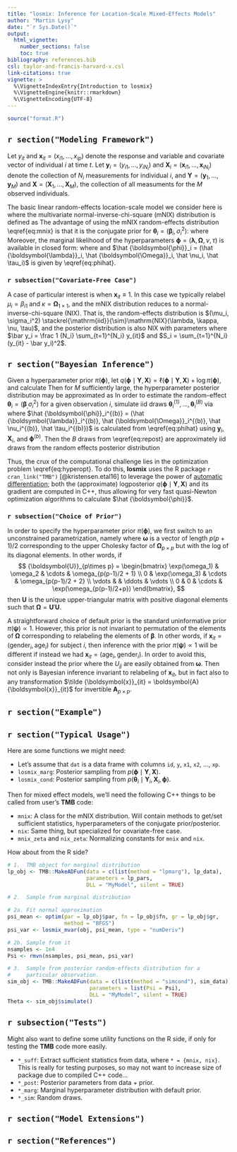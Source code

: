 ```yaml
---
title: "losmix: Inference for Location-Scale Mixed-Effects Models"
author: "Martin Lysy"
date: "`r Sys.Date()`"
output: 
  html_vignette:
    number_sections: false
    toc: true
bibliography: references.bib
csl: taylor-and-francis-harvard-x.csl
link-citations: true
vignette: >
  %\VignetteIndexEntry{Introduction to losmix}
  %\VignetteEngine{knitr::rmarkdown}
  %\VignetteEncoding{UTF-8}
---
```


<!-- markdown setup -->
<script type="text/x-mathjax-config">
MathJax.Hub.Config({
  TeX: { equationNumbers: { autoNumber: "AMS" } }
});
</script>

<!-- latex macros -->
\newcommand{\bm}[1]{\boldsymbol{#1}}
\newcommand{\tx}[1]{\mathrm{#1}}
\newcommand{\N}{\mathcal{N}}
\newcommand\invchi{\mathop{\mbox{inv-$\chi^2$}}}
\newcommand\NIX{\tx{NIX}}
\newcommand{\mNIX}{\tx{mNIX}}
\newcommand\CI{\tx{CI}}
\newcommand{\iid}{\stackrel{\tx{iid}}{\sim}}
\newcommand{\ind}{\stackrel{\tx{ind}}{\sim}}
\newcommand{\s}{\sigma}
\newcommand{\ig}{\tx{InvGamma}}
\newcommand{\SSi}{{\bm{\Sigma}}}
\newcommand{\OOm}{{\bm{\Omega}}}
\newcommand{\Mu}{{\bm{\mu}}}
\newcommand{\rv}[3][1]{#2_{#1},\ldots,#2_{#3}}
\newcommand{\sumi}[3][i]{\sum_{#1 = #2}^{#3}}
\newcommand{\yy}{{\bm y}}
\newcommand{\xx}{{\bm x}}
\newcommand{\zz}{{\bm z}}
\newcommand{\YY}{{\bm Y}}
\newcommand{\XX}{{\bm X}}
\newcommand{\UU}{{\bm U}}
\newcommand{\tth}{{\bm \theta}}
\newcommand{\pph}{{\bm \phi}}
\newcommand{\pps}{{\bm \psi}}
\newcommand{\TTh}{{\bm \Theta}}
\newcommand{\lla}{{\bm \lambda}}
\newcommand{\aal}{{\bm \alpha}}
\newcommand{\bbe}{{\bm \beta}}
\newcommand{\oom}{{\bm \omega}}
\newcommand{\bind}{\hat \beta^{\tx{std}}}
\newcommand{\bpool}{\hat \beta^{\tx{pool}}}
\newcommand{\ud}{\tx{d}}
\newcommand{\argmax}{\operatorname{arg\,max}}
\newcommand{\var}{\operatorname{var}}
\newcommand{\logchol}{\operatorname{log-Chol}}
\newcommand{\VV}{{\bm V}}

```r
source("format.R")
```

## `r section("Modeling Framework")`

Let $y_{it}$ and $\xx_{it} = (\rv [i1] x {ip})$ denote the response and variable and covariate vector of individual $i$ at time $t$.  Let $\yy_i = (\rv [i1] y {iN_i})$ and $\XX_i = (\rv [i1] {\xx} {iN_i})$ denote the collection of $N_i$ measurements for individual $i$, and $\YY = (\rv {\yy} M)$ and $\XX = (\rv {\XX} M)$, the collection of all measuments for the $M$ observed individuals.

The basic linear random-effects location-scale model we consider here is
\begin{equation}
\begin{aligned}
y_{it} & \ind \N(\xx_{it}'\bbe_i, \sigma_i^2) \\
(\bbe_i, \sigma_i^2) & \iid \mNIX(\lla, \OOm, \nu, \tau),
\end{aligned}
\label{eq:hlr}
\end{equation}
where the multivariate normal-inverse-chi-square (mNIX) distribution is defined as
\begin{equation}
(\bbe, \sigma^2) \iid \mNIX(\lla, \OOm, \nu, \tau) \qquad \iff \qquad 
\begin{aligned}
\sigma^2 & \sim \ig(\tfrac 1 2 \nu, \tfrac 1 2 \nu \tau) \\
\bbe \mid \sigma & \sim \N(\lla, \sigma^2 \OOm^{-1}).
\end{aligned}
\label{eq:mnix}
\end{equation}
The advantage of using the mNIX random-effects distribution \\eqref{eq:mnix} is that it is the conjugate prior for $\tth_i = (\bbe_i, \s_i^2)$:
\begin{equation*}
\tth_i \mid \yy, \XX \ind \mNIX(\hat \lla_i, \hat \OOm_i, \hat \nu_i, \hat \tau_i),
\end{equation*}
where
\begin{equation}
\begin{aligned}
\hat \OOm_i & = \XX_i'\XX_i + \OOm  
& 
\hat \nu_i & = N_i + \nu 
\\
\hat \lla_i & = \hat \OOm_i^{-1}(\OOm\lla + \XX_i'\yy_i) 
& 
\hat \tau_i & = \hat \nu_i^{-1}\big(\yy_i'\yy_i - \hat \lla_i \hat \OOm_i \hat \lla_i + \lla'\OOm\lla + \nu\tau\big).
\end{aligned}
\label{eq:phihat}
\end{equation}
Moreover, the marginal likelihood of the hyperparameters $\pph = (\lla, \OOm, \nu, \tau)$ is available in closed form:
\begin{equation*}
\ell(\pph \mid \YY, \XX) = M \Psi(\pph) - \sum_{i=1}^M \Psi(\hat \pph_i),
\end{equation*}
where
\begin{equation*}
\Psi(\pph) = \tfrac 1 2 \big[\log |\OOm| + \nu \log(\nu\tau/2) - 2\log \Gamma(\nu/2)\big],
\end{equation*}
and $\hat \pph_i = (\hat \lla_i, \hat \OOm_i, \hat \nu_i, \hat \tau_i)$ is given by \\eqref{eq:phihat}.

### `r subsection("Covariate-Free Case")`

A case of particular interest is when $\xx_{it} \equiv 1$.  In this case we typically relabel $\mu_i = \beta_{i1}$ and $\kappa = \OOm_{1\times 1}$, and the mNIX distribution reduces to a normal-inverse-chi-square (NIX).  That is, the random-effects distribution is $(\mu_i, \s_i^2) \iid \NIX(\lambda, \kappa, \nu, \tau)$, and the posterior distribution is also NIX with parameters
\begin{equation}
\begin{aligned}
\hat \kappa_i & = N_i + \kappa & \hat \nu_i & = N_i + \nu \\
\hat \lambda_i & = \hat \kappa_i^{-1}(\kappa\lambda + N_i \bar y_i) & \hat \tau_i & = \hat \nu_i^{-1}(\nu\tau + S_i + N_i\kappa/\hat \kappa_i(\bar y_i - \lambda)^2),
\end{aligned}
\label{eq:repostsimple}
\end{equation}
where $\bar y_i = \frac 1 {N_i} \sum_{t=1}^{N_i} y_{it}$ and $S_i = \sum_{t=1}^{N_i}(y_{it} - \bar y_i)^2$.

## `r section("Bayesian Inference")`

Given a hyperparameter prior $\pi(\pph)$, let $q(\pph \mid \YY, \XX) = \ell(\pph \mid \YY, \XX) + \log \pi(\pph)$, and calculate
\begin{equation}
\hat \pph = \argmax_{\pph} q(\pph \mid \YY, \XX), \qquad \hat \VV = - \left[\frac{\partial^2}{\partial \pph^2} q(\hat \pph \mid \YY, \XX)\right]^{-1}.
\label{eq:hyperopt}
\end{equation}
Then for $M$ sufficiently large, the hyperparameter posterior distribution may be approximated as
\begin{equation*}
\pph \mid \YY, \XX \sim \N(\hat \pph, \hat \VV).
\end{equation*}
In order to estimate the random-effect $\tth_i = (\bbe_, \s_i^2)$ for a given observation $i$, simulate iid draws $\tth_i^{(1)}, \ldots, \tth_i^{(B)}$ via
\begin{equation}
\begin{aligned}
\pph^{(b)} & \iid \N(\hat \pph, \hat \VV) \\
\hat \tth_i^{(b)} \mid \pph^{(b)} & \ind \mNIX(\hat \lla_i^{(b)}, \hat \OOm_i^{(b)}, \hat \nu_i^{(b)}, \hat \tau_i^{(b)}),
\end{aligned}
\label{eq:repost}
\end{equation}
where $\hat \pph_i^{(b)} = (\hat \lla_i^{(b)}, \hat \OOm_i^{(b)}, \hat \nu_i^{(b)}, \hat \tau_i^{(b)})$ is calculated from \\eqref{eq:phihat} using $\yy_i$, $\XX_i$, and $\pph^{(b)}$.  Then the $B$ draws from \\eqref{eq:repost} are approximately iid draws from the random effects posterior distribution
\begin{equation*}
p(\tth_i \mid \YY, \XX) = \int p(\tth_i \mid \yy_i, \XX_i, \pph) p(\pph \mid \YY, \XX) \ud \pph.
\end{equation*}

Thus, the crux of the computational challenge lies in the optimization problem \\eqref{eq:hyperopt}.  To do this, **losmix** uses the R package `r cran_link("TMB")` [@kristensen.etal16] to leverage the power of [automatic differentiation](https://en.wikipedia.org/wiki/Automatic_differentiation);  both the (approximate) logposterior $q(\pph \mid \YY, \XX)$ and its gradient are computed in C++, thus allowing for very fast quasi-Newton optimization algorithms to calculate $\hat \pph$.

### `r subsection("Choice of Prior")`

In order to specify the hyperparameter prior $\pi(\pph)$, we first switch to an unconstrained parametrization, namely
\begin{equation}
\pps = (\lla, \oom, \log \nu, \log \tau),
\end{equation}
where $\oom$ is a vector of length $p(p+1)/2$ corresponding to the upper Cholesky factor of $\OOm_{p \times p}$ but with the log of its diagonal elements.  In other words, if
$$
\UU_{p\times p} = \begin{bmatrix} 
\exp(\omega_1) & \omega_2 & \cdots & \omega_{p(p-1)/2 + 1} \\
0 & \exp(\omega_3) & \cdots & \omega_{p(p-1)/2 + 2} \\
\vdots & & \ddots & \vdots \\
0 & 0 & \cdots & \exp(\omega_{p(p-1)/2+p})
\end{bmatrix},
$$
then $\UU$ is the unique upper-triangular matrix with positive diagonal elements such that $\OOm = \UU'\UU$.

A straightforward choice of default prior is the standard uninformative prior $\pi(\pps) \propto 1$.  However, this prior is not invariant to permutation of the elements of $\OOm$ corresponding to relabeling the elements of $\bbe$.  In other words, if $\xx_{it} = (\tx{gender}_i, \tx{age}_i)$ for subject $i$, then inference with the prior $\pi(\pps) \propto 1$ will be different if instead we had $\xx_{it} = (\tx{age}_i, \tx{gender}_i)$.  In order to avoid this, consider instead the prior
\begin{equation}
\pi(\pps) \propto \prod_{j=1}^p U_{jj}^{p-j},
\end{equation}
where the $U_{jj}$ are easily obtained from $\oom$.  Then not only is Bayesian inference invariant to relabeling of $\xx_{it}$, but in fact also to any transformation $\tilde \xx_{it} = \bm{A} \xx_{it}$ for invertible $\bm A_{p \times p}$.

## `r section("Example")`

## `r section("Typical Usage")`

Here are some functions we might need:

- Let's assume that `dat` is a data frame with columns `id`, `y`, `x1`, `x2`, ..., `xp`.
- `losmix_marg`: Posterior sampling from $p(\pph \mid \YY, \XX)$.
- `losmix_cond`: Posterior sampling from $p(\tth_i \mid \YY_i, \XX_i, \pph)$.

Then for mixed effect models, we'll need the following C++ things to be called from user's **TMB** code:

- `mnix`: A class for the mNIX distribution.  Will contain methods to get/set sufficient statistics, hyperparameters of the conjugate prior/posterior.
- `nix`: Same thing, but specialized for covariate-free case.
- `mnix_zeta` and `nix_zeta`: Normalizing constants for `mnix` and `nix`.  

How about from the R side?

```r
# 1.  TMB object for marginal distribution
lp_obj <- TMB::MakeADFun(data = c(list(method = "lpmarg"), lp_data),
                         parameters = lp_pars,
                         DLL = "MyModel", silent = TRUE)

# 2.  Sample from marginal distribution

# 2a. Fit normal approximation
psi_mean <- optim(par = lp_obj$par, fn = lp_obj$fn, gr = lp_obj$gr,
                  method = "BFGS")
psi_var <- losmix_mvar(obj, psi_mean, type = "numDeriv")

# 2b. Sample from it
nsamples <- 1e4
Psi <- rmvn(nsamples, psi_mean, psi_var)

# 3.  Sample from posterior random-effects distribution for a
#     particular observation.
sim_obj <- TMB::MakeADFun(data = c(list(method = "simcond"), sim_data),
                          parameters = list(Psi = Psi),
                          DLL = "MyModel", silent = TRUE)
Theta <- sim_obj$simulate()
```

## `r subsection("Tests")`

Might also want to define some utility functions on the R side, if only for testing the **TMB** code more easily.  

- `*_suff`: Extract sufficient statistics from data, where `* = {mnix, nix}`.  This is really for testing purposes, so may not want to increase size of package due to compiled C++ code...
- `*_post`: Posterior parameters from data + prior.
- `*_marg`: Marginal hyperparameter distribution with default prior.
- `*_sim`: Random draws.

## `r section("Model Extensions")`



## `r section("References")`
